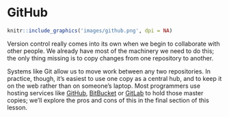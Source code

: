 # GitHub

```r
knitr::include_graphics('images/github.png', dpi = NA)
```

Version control really comes into its own when we begin to collaborate with other people. We already have most of the machinery we need to do this; the only thing missing is to copy changes from one repository to another.  

Systems like Git allow us to move work between any two repositories. In practice, though, it’s easiest to use one copy as a central hub, and to keep it on the web rather than on someone’s laptop. Most programmers use hosting services like [GitHub](https://github.com/), [BitBucket](https://bitbucket.org/) or [GitLab](https://gitlab.com/) to hold those master copies; we’ll explore the pros and cons of this in the final section of this lesson. 